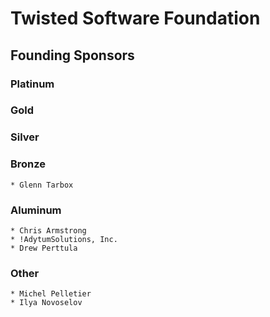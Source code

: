 = Twisted Software Foundation =

== Founding Sponsors ==

=== Platinum ===

=== Gold ===

=== Silver ===

{{{#!html
<ul><li><a href="http://tummy.com"><img src="http://twistedmatrix.com/trac/attachment/wiki/TSF/SponsorLogos/tummy.png?format=raw" /></a>
</li></ul>
}}}

=== Bronze ===

 * Glenn Tarbox

=== Aluminum ===

 * Chris Armstrong
 * !AdytumSolutions, Inc.
 * Drew Perttula

=== Other ===

 * Michel Pelletier
 * Ilya Novoselov
